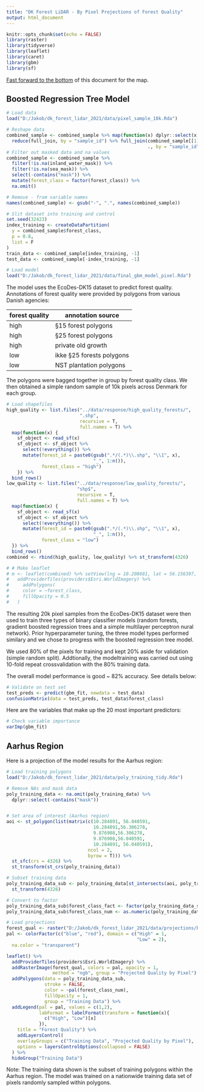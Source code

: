 ```yaml
---
title: "DK Forest LiDAR - By Pixel Projections of Forest Quality"
output: html_document
---
```


```r
knitr::opts_chunk$set(echo = FALSE)
library(raster)
library(tidyverse)
library(leaflet)
library(caret)
library(gbm)
library(sf)
```


[Fast forward to the bottom](#aarhus-region) of this document for the map. 

## Boosted Regression Tree Model
```r
# Load data
load("D:/Jakob/dk_forest_lidar_2021/data/pixel_sample_10k.Rda")

# Reshape data 
combined_sample <- combined_sample %>% map(function(x) dplyr::select(x, -forest_class)) %>%
  reduce(full_join, by = "sample_id") %>% full_join(combined_sample[[1]][,1:2], 
                                                    ., by = "sample_id")
# Filter out masked data and na values   
combined_sample <- combined_sample %>% 
  filter(!is.na(inland_water_mask)) %>%
  filter(!is.na(sea_mask)) %>%
  select(-contains("mask")) %>%
  mutate(forest_class = factor(forest_class)) %>%
  na.omit()

# Remove - from variable names
names(combined_sample) <- gsub("-", ".", names(combined_sample))

# Slit dataset into training and control
set.seed(32423)
index_training <- createDataPartition(
  y = combined_sample$forest_class,
  p = 0.8,
  list = F
)
train_data <- combined_sample[index_training, -1]
test_data <- combined_sample[-index_training, -1]

# Load model 
load("D:/Jakob/dk_forest_lidar_2021/data/final_gbm_model_pixel.Rda")
```

The model uses the EcoDes-DK15 dataset to predict forest quality. Annotations of forest quality were provided by polygons from various Danish agencies:

| forest quality | annotation source |
| --- | --- |
| high | §15 forest polygons |
| high | §25 forest polygons |
| high | private old growth |
| low | ikke §25 forests polygons |
| low | NST plantation polygons |

The polygons were bagged together in group by forest quality class. We then obtained a simple random sample of 10k pixels across Denmark for each group. 

``` r
# Load shapefiles
high_quality <- list.files("../data/response/high_quality_forests/", 
                           ".shp", 
                           recursive = T,
                           full.names = T) %>%
  map(function(x) {
    sf_object <- read_sf(x)
    sf_object <- sf_object %>%
      select(!everything()) %>%
      mutate(forest_id = paste0(gsub(".*/(.*)\\.shp", "\\1", x),
                                "_", 1:n()),
             forest_class = "high")
    }) %>%
  bind_rows() 
low_quality <- list.files("../data/response/low_quality_forests/", 
                          "shp$", 
                          recursive = T,
                          full.names = T) %>%
  map(function(x) {
    sf_object <- read_sf(x)
    sf_object <- sf_object %>%
      select(!everything()) %>%
      mutate(forest_id = paste0(gsub(".*/(.*)\\.shp", "\\1", x),
                                "_", 1:n()),
             forest_class = "low")
  }) %>%
  bind_rows() 
combined <- rbind(high_quality, low_quality) %>% st_transform(4326)

# # Make leaflet
# m <- leaflet(combined) %>% setView(lng = 10.208681, lat = 56.156397, zoom = 10) %>% 
#   addProviderTiles(providers$Esri.WorldImagery) %>%
#     addPolygons(
#     color = ~forest_class,
#     fillOpacity = 0.5
#   )

```

The resulting 20k pixel samples from the EcoDes-DK15
dataset were then used to train three types of binary classifier models (random forests, gradient boosted regression trees and a simple multilayer perceptron nural network). Prior hyperparameter tuning,
the three model types performed similary and we chose to progress with the boosted regression tree model.

We used 80% of the pixels for training and kept 20% aside for validation (simple random split). Addtionally, the modeltraining was carried out using 10-fold repeat crossvalidation with the 80% training data. 

The overall model performance is good ~ 82% accuracy. See details below:

``` r
# Validate on test set
test_preds <- predict(gbm_fit, newdata = test_data)
confusionMatrix(data = test_preds, test_data$forest_class)
```

Here are the variables that make up the 20 most important predictors:
``` r
# Check variable importance
varImp(gbm_fit)
```

## Aarhus Region {#aarhus-region}
Here is a projection of the model results for the Aarhus region:

``` r
# Load training polygons
load("D:/Jakob/dk_forest_lidar_2021/data/poly_training_tidy.Rda")

# Remove NAs and mask data
poly_training_data <- na.omit(poly_training_data) %>%
  dplyr::select(-contains("mask"))


# Set area of interest (Aarhus region)
aoi <- st_polygon(list(matrix(c(10.284891, 56.040591, 
                                10.284891,56.306278,
                                9.876908,56.306278,
                                9.876908,56.040591,
                                10.284891, 56.040591), 
                              ncol = 2,
                              byrow = T))) %>%
  st_sfc(crs = 4326) %>% 
  st_transform(st_crs(poly_training_data))

# Subset training data
poly_training_data_sub <- poly_training_data[st_intersects(aoi, poly_training_data)[[1]],] %>%
  st_transform(4326) 

# Convert to factor
poly_training_data_sub$forest_class_fact <- factor(poly_training_data_sub$forest_class)
poly_training_data_sub$forest_class_num <- as.numeric(poly_training_data_sub$forest_class_fact)

# Load projections
forest_qual <- raster("D:/Jakob/dk_forest_lidar_2021/data/projections/by_pixel/forest_quality_by_pixel.vrt")
pal <- colorFactor(c("blue", "red"), domain = c("High" = 1,
                                                "Low" = 2),
  na.color = "transparent")

leaflet() %>% 
  addProviderTiles(providers$Esri.WorldImagery) %>%
  addRasterImage(forest_qual, colors = pal, opacity = 1,
                 method = "ngb", group = "Projected Quality by Pixel") %>%
  addPolygons(data = poly_training_data_sub,
              stroke = FALSE,
              color = ~pal(forest_class_num),
              fillOpacity = 1,
              group = "Training Data") %>%
  addLegend(pal = pal, values = c(1,2),
            labFormat = labelFormat(transform = function(x){
              c("High", "Low")[x]
            }),
    title = "Forest Quality") %>%
    addLayersControl(
    overlayGroups = c("Training Data", "Projected Quality by Pixel"),
    options = layersControlOptions(collapsed = FALSE)
  ) %>% 
  hideGroup("Training Data")
```
Note: The training data shown is the subset of training polygons within the 
Aarhus region. The model was trained on a nationwide training data set of pixels
randomly sampled within polygons. 
